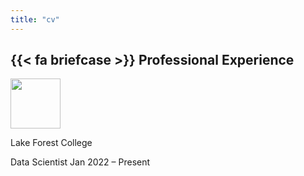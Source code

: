 ```yaml
---
title: "cv"
---
```



## {{< fa briefcase >}} Professional Experience

::: {.d-inline-flex style="align-items:baseline"}
::: p-2
![](logo_beige.png){width="80px"}
:::

::: h3
Lake Forest College
:::
:::

[Data Scientist]{.h5} [Jan 2022 -- Present]{.cv-date}
